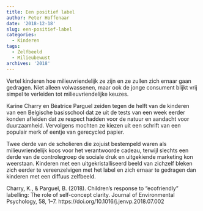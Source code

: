 ```yaml
---
title: Een positief label
author: Peter Hoffenaar
date: '2018-12-18'
slug: een-positief-label
categories:
  - Kinderen
tags:
  - Zelfbeeld
  - Milieubewust
archives: '2018'
---
```

Vertel kinderen hoe milieuvriendelijk ze zijn en ze zullen zich ernaar gaan gedragen. Niet alleen volwassenen, maar ook de jonge consument blijkt vrij simpel te verleiden tot milieuvriendelijke keuzes. 

Karine Charry en Béatrice Parguel zeiden tegen de helft van de kinderen van een Belgische basisschool dat ze uit de tests van een week eerder konden afleiden dat ze respect hadden voor de natuur en aandacht voor duurzaamheid. Vervolgens mochten ze kiezen uit een schrift van een populair merk of eentje van gerecycled papier. 

Twee derde van de scholieren die zojuist bestempeld waren als milieuvriendelijk koos voor het verantwoorde cadeau, terwijl slechts een derde van de controlegroep de sociale druk en uitgekiende marketing kon weerstaan. Kinderen met een uitgekristalliseerd beeld van zichzelf bleken zich eerder te vereenzelvigen met het label en zich ernaar te gedragen dan kinderen met een diffuus zelfbeeld.

Charry, K., & Parguel, B. (2018). Children’s response to “ecofriendly” labelling: The role of self-concept clarity. Journal of Environmental Psychology, 58, 1–7. https://doi.org/10.1016/j.jenvp.2018.07.002